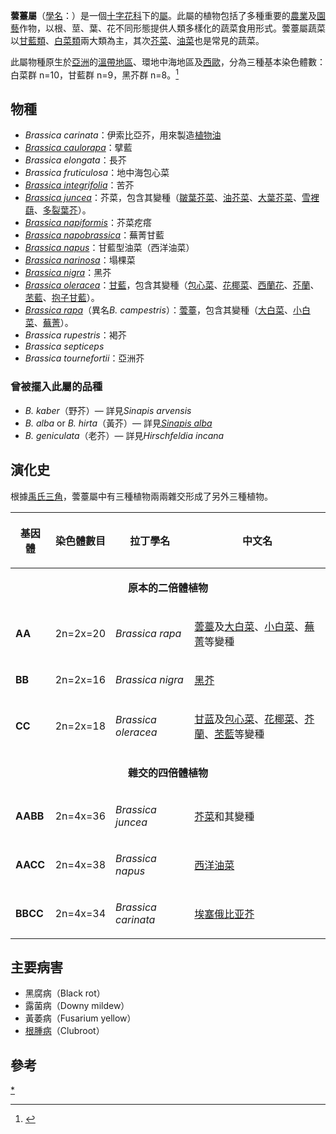 {{noteTA
|G1=IT
|T=zh-hans:芸薹属; zh-hant:蕓薹屬;
|1=zh-hans:芸薹; zh-hant:蕓薹;
}}
{{Automatic taxobox
| image = Brassica napus 2.jpg
| image_caption = [[欧洲油菜|欧洲油菜]] ''Brassica napus''
| taxon = Brassica
| authority=[[L.|L.]], 1753
| type_species=[[甘蓝|甘蓝]]<br>''Brassica oleracea''
| type_species_authority=L., 1753
}}

'''蕓薹屬'''（[[學名|學名]]：''{{lang|la|Brassica}}''）是一個[[十字花科|十字花科]]下的[[屬_(生物)|屬]]。此屬的植物包括了多種重要的[[農業|農業]]及[[園藝|園藝]]作物，以根、莖、葉、花不同形態提供人類多樣化的蔬菜食用形式。蕓薹屬蔬菜以[[甘藍|甘藍類]]、[[白菜|白菜類]]兩大類為主，其次[[芥菜|芥菜]]、[[油菜|油菜]]也是常見的蔬菜。

此屬物種原生於[[亞洲|亞洲]]的[[溫帶地區|溫帶地區]]、環地中海地區及[[西歐|西歐]]，分為三種基本染色體數：白菜群 n=10，甘藍群 n=9，黑芥群 n=8。<ref>{{Cite web |url=http://www.biotaiwan.org.tw/MAG/image_doc/25/08%E5%8D%81%E5%AD%97%E8%8A%B1%E7%A7%91%E8%95%93%E8%96%B9%E5%B1%AC%E8%94%AC%E8%8F%9C%E8%82%B2%E7%A8%AE%E8%B6%A8%E5%8B%A2%E8%88%87%E7%94%9F%E6%8A%80%E6%87%89%E7%94%A8%E6%A6%82%E6%B3%81.pdf |title=存档副本 |access-date=2021-06-01 |archive-date=2022-03-08 |archive-url=https://web.archive.org/web/20220308083726/http://www.biotaiwan.org.tw/MAG/image_doc/25/08%E5%8D%81%E5%AD%97%E8%8A%B1%E7%A7%91%E8%95%93%E8%96%B9%E5%B1%AC%E8%94%AC%E8%8F%9C%E8%82%B2%E7%A8%AE%E8%B6%A8%E5%8B%A2%E8%88%87%E7%94%9F%E6%8A%80%E6%87%89%E7%94%A8%E6%A6%82%E6%B3%81.pdf |dead-url=no }}</ref>

==物種==
* ''Brassica carinata''：伊索比亞芥，用來製造[[植物油|植物油]]
* ''[[擘蓝|Brassica caulorapa]]''：擘藍
* ''Brassica elongata''：長芥
* ''Brassica fruticulosa''：地中海包心菜
* ''[[苦芥|Brassica integrifolia]]''：苦芥
* ''[[芥菜|Brassica juncea]]''：芥菜，包含其變種（[[皺葉芥菜|皺葉芥菜]]、[[油芥菜|油芥菜]]、[[大葉芥菜|大葉芥菜]]、[[雪裡蕻|雪裡蕻]]、[[多裂葉芥|多裂葉芥]]）。
* ''[[芥菜疙瘩|Brassica napiformis]]''：芥菜疙瘩
* ''[[蕪菁甘藍|Brassica napobrassica]]''：蕪菁甘藍
* ''[[欧洲油菜|Brassica napus]]''：甘藍型油菜（西洋油菜）
* ''[[塌棵菜|Brassica narinosa]]''：塌棵菜
* ''[[黑芥|Brassica nigra]]''：黑芥
* ''[[甘藍|Brassica oleracea]]''：[[甘藍|甘藍]]，包含其變種（[[包心菜|包心菜]]、[[花椰菜|花椰菜]]、[[西蘭花|西蘭花]]、[[芥蘭|芥蘭]]、[[苤藍|苤藍]]、[[抱子甘藍|抱子甘藍]]）。
* ''[[蕓薹|Brassica rapa]]''（異名''B. campestris''）：[[蕓薹|蕓薹]]，包含其變種（[[大白菜|大白菜]]、[[小白菜|小白菜]]、[[蕪菁|蕪菁]]）。
* ''Brassica rupestris''：褐芥
* ''Brassica septiceps''
* ''Brassica tournefortii''：亞洲芥

===曾被擺入此屬的品種===
* ''B. kaber''（野芥）— 詳見''Sinapis arvensis''
* ''B. alba'' or ''B. hirta''（黃芥）— 詳見''[[白芥|Sinapis alba]]''
* ''B. geniculata''（老芥）— 詳見''Hirschfeldia incana''

==演化史==
根據[[禹氏三角|禹氏三角]]，蕓薹屬中有三種植物兩兩雜交形成了另外三種植物。
{| class = wikitable
! 基因體 !! 染色體數目 !! 拉丁學名 !! 中文名
|-
| colspan=4 style="text-align:center;" | '''原本的二倍體植物'''
|-
| '''AA''' || 2n=2x=20 || ''Brassica rapa'' || [[蕓薹|蕓薹]]及[[大白菜|大白菜]]、[[小白菜|小白菜]]、[[蕪菁|蕪菁]]等變種
|-
| '''BB''' || 2n=2x=16 || ''Brassica nigra'' || [[黑芥|黑芥]]
|-
| '''CC''' || 2n=2x=18 || ''Brassica oleracea'' || [[甘蓝|甘蓝]]及[[包心菜|包心菜]]、[[花椰菜|花椰菜]]、[[芥蘭|芥蘭]]、[[苤藍|苤藍]]等變種
|-
| colspan=4 style="text-align:center;" | '''雜交的四倍體植物'''
|-
| '''AABB''' || 2n=4x=36 || ''Brassica juncea'' || [[芥菜|芥菜]]和其變種
|-
| '''AACC''' || 2n=4x=38 || ''Brassica napus'' || [[西洋油菜|西洋油菜]]
|-
| '''BBCC''' || 2n=4x=34 || ''Brassica carinata'' || [[埃塞俄比亚芥|埃塞俄比亚芥]]
|}

==主要病害==
* 黑腐病（Black rot）
* 露菌病（Downy mildew）
* 黃萎病（Fusarium yellow）
* [[根腫病|根腫病]]（Clubroot）

==參考==
<references/>

{{Brassica}}
{{Taxonbar|from=Q58677}}

[[Category:芸薹属|*]]